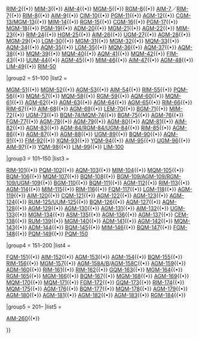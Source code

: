 {{military navigation
|name = US missiles
|title = [[File:Flag_of_the_United_States.svg|25px]] 美国导弹與無人機<small>（依据[[1963年美国三军导弹及无人机命名系统|1963年三军统一命名法]]命名）</small>
|style = wide
|state = collapsed
|group1 = 1–50
|list1 = <div>
[[MGM-1导弹|MGM-1]]{{•}}
[[RIM-2导弹|RIM-2]]{{•}}
[[勝利女神飛彈|MIM-3]]{{•}}
[[AIM-4导弹|AIM-4]]{{•}}
[[MGM-5导弹|MGM-5]]{{•}}
[[RGM-6导弹|RGM-6]]{{•}}
[[AIM-7麻雀导弹|AIM-7]]／[[RIM-7海麻雀导弹|RIM-7]]{{•}}
[[RIM-8导弹|RIM-8]]{{•}}
[[AIM-9響尾蛇飛彈|AIM-9]]{{•}}
[[CIM-10导弹|CIM-10]]{{•}}
[[PGM-11导弹|PGM-11]]{{•}}
[[AGM-12导弹|AGM-12]]{{•}}
[[MGM-13导弹|CGM-13/MGM-13]]{{•}}
[[勝利女神飛彈|MIM-14]]{{•}}
[[RGM-15导弹|RGM-15]]{{•}}
[[擎天神飛彈|CGM-16]]{{•}}
[[PGM-17雷神导弹|PGM-17]]{{•}}
[[MGM-18导弹|MGM-18]]{{•}}
[[PGM-19导弹|PGM-19]]{{•}}
[[ADM-20诱饵无人机|ADM-20]]{{•}}
[[诺德 SS.10|MGM-21]]{{•}}
[[诺德 SS.11|AGM-22]]{{•}}
[[MIM-23鷹式飛彈|MIM-23]]{{•}}
[[RIM-24导弹|RIM-24]]{{•}}
[[HGM-25导弹|HGM-25]]{{•}}
[[AIM-26导弹|AIM-26]]{{•}}
[[UGM-27北极星导弹|UGM-27]]{{•}}
[[AGM-28獵犬巡航導彈|AGM-28]]{{•}}
[[MGM-29导弹|MGM-29]]{{•}}
[[LGM-30義勇兵洲際彈道飛彈|LGM-30]]{{•}}
[[MGM-31导弹|MGM-31]]{{•}}
[[ENTAC反坦克導彈|MGM-32]]{{•}}
[[BTT无人驾驶靶机|MQM-33]]{{•}}
[[AQM-34靶机|AQM-34]]{{•}}
[[AQM-35靶机|AQM-35]]{{•}}
[[LGM-35哨兵洲际弹道导弹|LGM-35]]{{•}}
[[BTT无人驾驶靶机|MQM-36]]{{•}}
[[AQM-37靶机|AQM-37]]{{•}}
[[AQM-38靶机|AQM-38]]{{•}}
[[MQM-61靶机|MQM-39]]{{•}}
[[MQM-40靶机|MQM-40]]{{•}}
[[AQM-41靶机|AQM-41]]{{•}}
[[MQM-42靶机|MQM-42]]{{•}}
[[FIM-43紅眼便攜式防空飛彈|FIM-43]]{{•}}
[[UUM-44导弹|UUM-44]]{{•}}
[[AGM-45导弹|AGM-45]]{{•}}
[[MIM-46导弹|MIM-46]]{{•}}
[[AIM-47 隼|AIM-47]]{{•}}
[[GAM-87导弹|AGM-48]]{{•}}
[[勝利女神飛彈|LIM-49]]{{•}}
[[RIM-50导弹|RIM-50]]
</div>

|group2 = 51–100
|list2 = <div>
[[MGM-51橡樹棍反坦克導彈|MGM-51]]{{•}}
[[MGM-52長矛|MGM-52]]{{•}}
[[AGM-53导弹|AGM-53]]{{•}}
[[AIM-54鳳凰飛彈|AIM-54]]{{•}}
[[RIM-55导弹|RIM-55]]{{•}}
[[PQM-56靶机|PQM-56]]{{•}}
[[BTT无人驾驶靶机|MQM-57]]{{•}}
[[MQM-58靶机|MQM-58]]{{•}}
[[RGM-59导弹|RGM-59]]{{•}}
[[AQM-60靶弹|AQM-60]]{{•}}
[[MQM-61靶机|MQM-61]]{{•}}
[[AGM-62]]{{•}}
[[AGM-63导弹|AGM-63]]{{•}}
[[AGM-64导弹|AGM-64]]{{•}}
[[AGM-65小牛飛彈|AGM-65]]{{•}}
[[RIM-66导弹|RIM-66]]{{•}}
[[RIM-67导弹|RIM-67]]{{•}}
[[AIM-68导弹|AIM-68]]{{•}}
[[AGM-69导弹|AGM-69]]{{•}}
[[LEM-70导弹|LEM-70]]{{•}}
[[BGM-71拖式飛彈|BGM-71]]{{•}}
[[MIM-72/M48欉樹飛彈|MIM-72]]{{•}}
[[UGM-73导弹|UGM-73]]{{•}}
[[BQM-74靶弹|BQM-74/MQM-74]]{{•}}
[[BGM-75导弹|BGM-75]]{{•}}
[[AGM-76导弹|AGM-76]]{{•}}
[[M47龙式反坦克导弹|FGM-77]]{{•}}
[[AGM-78标准导弹|AGM-78]]{{•}}
[[AGM-79导弹|AGM-79]]{{•}}
[[AGM-80导弹|AGM-80]]{{•}}
[[AQM-81靶弹|AQM-81]]{{•}}
[[AIM-82导弹|AIM-82]]{{•}}
[[AGM-83导弹|AGM-83]]{{•}}
[[AGM-84魚叉反艦飛彈|AGM-84/RGM-84/UGM-84]]{{•}}
[[RIM-85导弹|RIM-85]]{{•}}
[[AGM-86导弹|AGM-86]]{{•}}
[[AGM-87导弹|AGM-87]]{{•}}
[[AGM-88导弹|AGM-88]]{{•}}
[[UGM-89导弹|UGM-89]]{{•}}
[[BQM-90靶弹|BQM-90]]{{•}}
[[AQM-91无人机|AQM-91]]{{•}}
[[FIM-92刺針便攜式防空飛彈|FIM-92]]{{•}}
[[XQM-93无人机|XQM-93]]{{•}}
[[YQM-94无人机|YQM-94]]{{•}}
[[AIM-95导弹|AIM-95]]{{•}}
[[三叉戟I型彈道導彈|UGM-96]]{{•}}
[[AIM-97飛彈|AIM-97]]{{•}}
[[YQM-98无人机|YQM-98]]{{•}}
[[LIM-99导弹|LIM-99]]{{•}}
[[LIM-100导弹|LIM-100]]
</div>

|group3 = 101–150
|list3 = <div>
[[RIM-101导弹|RIM-101]]{{•}}
[[PQM-102靶机|PQM-102]]{{•}}
[[瑞恩147系列无人机|AQM-103]]{{•}}
[[愛國者導彈|MIM-104]]{{•}}
[[MQM-105无人机|MQM-105]]{{•}}
[[BQM-106无人机|BQM-106]]{{•}}
[[MQM-107靶机|MQM-107]]{{•}}
[[BQM-108无人机|BQM-108]]{{•}}
[[戰斧巡航導彈|BGM-109/AGM-109/RGM-109/UGM-109]]{{•}}
[[BGM-110导弹|BGM-110]]{{•}}
[[BQM-111导弹|BQM-111]]{{•}}
[[AGM-112导弹|AGM-112]]{{•}}
[[RIM-113导弹|RIM-113]]{{•}}
[[AGM-114地獄火飛彈|AGM-114]]{{•}}
[[罗兰导弹|MIM-115]]{{•}}
[[RIM-116滾體飛彈|RIM-116]]{{•}}
[[FQM-117无人机|FQM-117]]{{•}}
[[LGM-118A和平守護者飛彈|LGM-118]]{{•}}
[[AGM-119企鵝反艦飛彈|AGM-119]]{{•}}
[[AIM-120先進中程空對空飛彈|AIM-120]]{{•}}
[[CQM-121 Pave Tiger|CQM-121]]{{•}}
[[AGM-122导弹|AGM-122]]{{•}}
[[AGM-123飛彈|AGM-123]]{{•}}
[[AGM-124导弹|AGM-124]]{{•}}
[[UUM-125海矛|RUM-125/UUM-125]]{{•}}
[[Beech BQM-126 |BQM-126]]{{•}}
[[AQM-127导弹|AQM-127]]{{•}}
[[AQM-128|AQM-128]]{{•}}
[[AGM-129先进巡航导弹|AGM-129]]{{•}}
[[AGM-130导弹|AGM-130]]{{•}}
[[AGM-131 II型空對地導彈|AGM-131]]{{•}}
[[AIM-132先進短程空對空飛彈|AIM-132]]{{•}}
[[三叉戟II型彈道飛彈|UGM-133]]{{•}}
[[MGM-134导弹|MGM-134]]{{•}}
[[ASM-135导弹|ASM-135]]{{•}}
[[AGM-136导弹|AGM-136]]{{•}}
[[AGM-137 TSSAM|AGM-137]]{{•}}
[[CEM-138电子战无人机|CEM-138]]{{•}}
[[RUM-139 阿斯洛克反潜导弹|RUM-139]]{{•}}
[[MGM-140 陸軍戰術導彈系統|MGM-140]]{{•}}
[[ADM-141诱饵弹|ADM-141]]{{•}}
[[AGM-142导弹|AGM-142]]{{•}}
[[MQM-143靶机|MQM-143]]{{•}}
[[ADM-144]]{{•}}
[[BQM-145无人机|BQM-145]]{{•}}
[[MIM-146导弹|MIM-146]]{{•}}
[[BQM-147无人机|BQM-147]]{{•}}
[[FGM-148標槍飛彈|FGM-148]]{{•}}
[[PQM-149无人机|PQM-149]]{{•}}
[[PQM-150无人机|PQM-150]]
</div>

|group4 = 151–200
|list4 = <div>
[[FQM-151无人机|FQM-151]]{{•}}
[[AIM-152 AAAM|AIM-152]]{{•}}
[[AGM-153导弹|AGM-153]]{{•}}
[[AGM-154联合战区外武器|AGM-154]]{{•}}
[[RQ-5无人机|BQM-155]]{{•}}
[[RIM-67导弹|RIM-156]]{{•}}
[[MGM-157导弹|MGM-157]]{{•}}
[[AGM-158联合空面导弹|AGM-158A/B]]/[[AGM-158C远程反舰导弹|AGM-158C]]{{•}}
[[AGM-159导弹|AGM-159]]{{•}}
[[ADM-160誘餌彈|ADM-160]]{{•}}
[[RIM-161导弹|RIM-161]]{{•}}
[[RIM-162导弹|RIM-162]]{{•}}
[[GQM-163靶弹|GQM-163]]{{•}}
[[MGM-164导弹|MGM-164]]{{•}}
[[RGM-165导弹|RGM-165]]{{•}}
[[MGM-166导弹|MGM-166]]{{•}}
[[BQM-167无人机|BQM-167]]{{•}}
[[MGM-168导弹|MGM-168]]{{•}}
[[AGM-169导弹|AGM-169]]{{•}}
[[MQM-170无人机|MQM-170]]{{•}}
[[MQM-171无人机|MQM-171]]{{•}}
[[FGM-172 SRAW|FGM-172]]{{•}}
[[GQM-173靶弹|GQM-173]]{{•}}
[[RIM-174标准导弹|RIM-174]]{{•}}
[[MQM-175导弹|MQM-175]]{{•}}
[[AGM-176导弹|AGM-176]]{{•}}
[[BQM-177无人驾驶靶机|BQM-177]]{{•}}
[[MQM-178|MQM-178]]{{•}}
[[AGM-179 聯合空地飛彈|AGM-179]]{{•}}
[[AGM-180|AGM-180]]{{•}}
[[AGM-181|AGM-181]]{{•}}
[[AGM-182|AGM-182]]{{•}}
[[AGM-183 ARRW|AGM-183]]{{•}}
[[海軍打擊導彈|RGM-184]]{{•}}
</div>

|group5 = 201–
|list5 = <div>
[[AIM-260聯合先進戰術飛彈|AIM-260]]{{•}}
</div>
}}<noinclude>
[[Category:军事模板|{{PAGENAME}}]]
</noinclude>